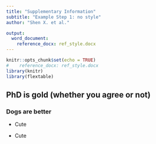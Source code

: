 ---
title: "Supplementary Information"
subtitle: "Example Step 1: no style"
author: "Shen X. et al."

output: 
  word_document:
    reference_docx: ref_style.docx
---

```{r setup, include=FALSE}
knitr::opts_chunk$set(echo = TRUE)
#    reference_docx: ref_style.docx
library(knitr)
library(flextable)
```

\newpage

## PhD is gold (whether you agree or not)

### Dogs are better 

-   Cute

-   Cute
